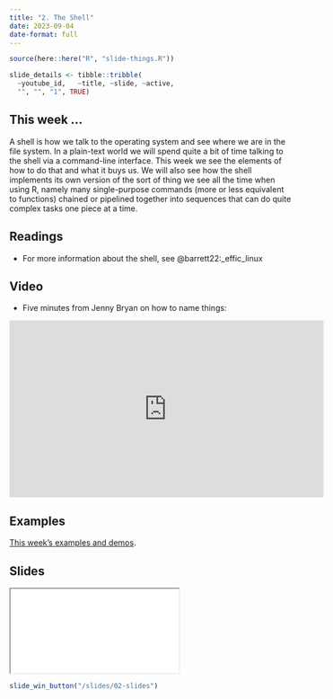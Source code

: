 ```yaml
---
title: "2. The Shell"
date: 2023-09-04
date-format: full
---
```


```r
source(here::here("R", "slide-things.R"))

slide_details <- tibble::tribble(
  ~youtube_id,   ~title, ~slide, ~active,
  "", "", "1", TRUE)

```

## This week ...

A shell is how we talk to the operating system and see where we are in the file system. In a plain-text world we will spend quite a bit of time talking to the shell via a command-line interface. This week we see the elements of how to do that and what it buys us. We will also see how the shell implements its own version of the sort of thing we see all the time when using R, namely many single-purpose commands (more or less equivalent to functions) chained or pipelined together into sequences that can do quite complex tasks one piece at a time.

## Readings

- For more information about the shell, see @barrett22:_effic_linux


## Video

- Five minutes from Jenny Bryan on how to name things:

<iframe width="560" height="315" src="https://www.youtube.com/embed/ES1LTlnpLMk?si=hP_4NHRcqGe3KYUo" title="YouTube video player" frameborder="0" allow="accelerometer; autoplay; clipboard-write; encrypted-media; gyroscope; picture-in-picture; web-share" allowfullscreen></iframe>

## Examples

[This week's examples and demos](/example/02-example.qmd).


## Slides

```{=html}
<script type="application/javascript">

function resizeIFrameToFitContent( iFrame ) {

   iFrame.width  = document.getElementById("quarto-document-content").clientWidth;
   iFrame.height  = (document.getElementById("quarto-document-content").clientWidth * 0.5625)
}

window.addEventListener('DOMContentLoaded', function(e) {

    var iFrame = document.getElementById( 'quartoframe' );
    resizeIFrameToFitContent( iFrame );
    } );

</script>
<iframe class="slide-deck" id="quartoframe" src="../slides/02-slides.html"></iframe>
```

```r
slide_win_button("/slides/02-slides")
```
